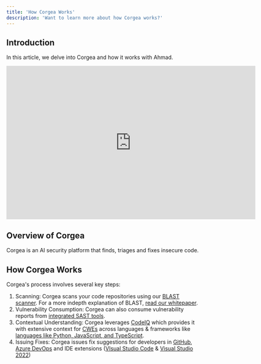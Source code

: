 ```yaml
---
title: 'How Corgea Works'
description: 'Want to learn more about how Corgea works?'
---
```



## Introduction
In this article, we delve into Corgea and how it works with Ahmad. 

<Card>
  <iframe
    width="650"
    height="400"
    src="https://www.loom.com/embed/64cba8ad07a24964b3ffa6eacebc782d?sid=cd379f9e-74c4-4729-adde-8069919e9b37"
    title="YouTube video player"
    frameborder="0"
    allow="accelerometer; autoplay; clipboard-write; encrypted-media; gyroscope; picture-in-picture"
    allowFullScreen
  ></iframe>
</Card>


## Overview of Corgea
Corgea is an AI security platform that finds, triages and fixes insecure code. 

## How Corgea Works
Corgea's process involves several key steps:

1. Scanning: Corgea scans your code repositories using our [BLAST scanner](blast). For a more indepth explanation of BLAST, [read our whitepaper](https://corgea.com/blog/whitepaper-blast-ai-powered-sast-scanner).
2. Vulnerability Consumption: Corgea can also consume vulnerability reports from [integrated SAST tools](scanning#uploading-a-report).
3. Contextual Understanding: Corgea leverages [CodeIQ](https://corgea.com/blog/introducing-corgea-codeiq-smarter-detection-triaging-and-fixing-of-insecure-code) which provides it with extensive context for [CWEs](vulnerability_support) across languages & frameworks like [languages like Python, JavaScript, and TypeScript](language_support).
4. Issuing Fixes: Corgea issues fix suggestions for developers in [GitHub](github), [Azure DevOps](azure_devops) and IDE extensions ([VIsual Studio Code](vsc_extension) & [Visual Studio 2022](vs2022_extension))